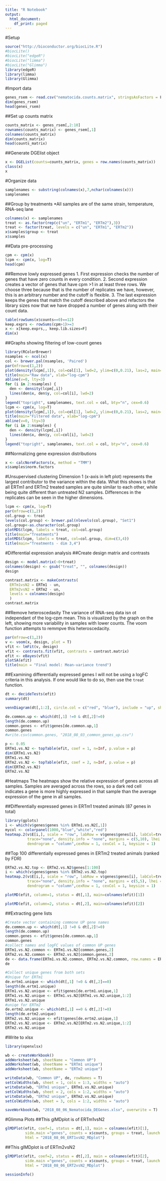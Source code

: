 ```yaml
---
title: "R Notebook"
output:
  html_document:
    df_print: paged
---
```


#Setup
```r
source("http://bioconductor.org/biocLite.R")
#biocLite()
#biocLite("edgeR")
#biocLite("limma")
#biocLite("Glimma")
library(edgeR)
library(limma)
library(Glimma)
```

#Import data
```r
genes_rsem <- read.csv("nematocida.counts.matrix", stringsAsFactors = F, check.names = F)
dim(genes_rsem)
head(genes_rsem)
```
##Set up counts matrix
```r
counts_matrix <- genes_rsem[,2:10]
rownames(counts_matrix) <- genes_rsem[,1]
colnames(counts_matrix)
dim(counts_matrix)
head(counts_matrix)
```

##Generate DGElist object
```r
x <- DGEList(counts=counts_matrix, genes = row.names(counts_matrix))
class(x)
x
```

#Organize data
```r
samplenames <- substring(colnames(x),7,nchar(colnames(x)))
samplenames
```
##Group by treatments
*All samples are of the same strain, temperature, RNA-seq lane
```r
colnames(x) <- samplenames
treat <- as.factor(rep(c("un", "ERTm1", "ERTm2"),3))
treat <- factor(treat, levels = c("un", "ERTm1", "ERTm2"))
x$samples$group <- treat
x$samples
```

##Data pre-processing
```r
cpm <- cpm(x)
lcpm <- cpm(x, log=T)
head(cpm)
```

##Remove lowly expressed genes
1. First expression checks the number of genes that have zero counts in every condition.
2. Second expression creates a vector of genes that have cpm >1 in at least three rows. We choose three because that is the number of replicates we have, however, this is an arbitrary number and the cutoff is flexible.
3. The last expression keeps the genes that match the cutoff described above and refactors the library sizes now that we have dropped a number of genes along with their count data. 
```r
table(rowSums(x$counts==0)==12)
keep.exprs <- rowSums(cpm>1)>=3
x <- x[keep.exprs,, keep.lib.sizes=F]
dim(x)
```

##Graphs showing filtering of low-count genes
```r
library(RColorBrewer)
nsamples <- ncol(x)
col <- brewer.pal(nsamples, 'Paired')
par(mfrow=c(1,2))
plot(density(lcpm[,1]), col=col[1], lwd=2, ylim=c(0,0.21), las=2, main="", xlab="")
title(main="Raw data", xlab="log-cpm")
abline(v=0, lty=3)
for (i in 2:nsamples) {
  den <- density(lcpm[,i])
  lines(den$x, den$y, col=col[i], lwd=2)
}
legend("topright", samplenames, text.col = col, bty="n", cex=0.6)
lcpm <- cpm(x, log=T)
plot(density(lcpm[,1]), col=col[1], lwd=2, ylim=c(0,0.21), las=2, main="", xlab="")
title(main="Filtered data", xlab="log-cpm")
abline(v=0, lty=3)
for (i in 2:nsamples) {
  den <- density(lcpm[,i])
  lines(den$x, den$y, col=col[i], lwd=2)
}
legend("topright", samplenames, text.col = col, bty="n", cex=0.6)
```

##Normalizing gene expression distributions
```r
x <- calcNormFactors(x, method = "TMM")
x$samples$norm.factors
```

#Unsupervised clustering
Dimension 1 (x-axis in left plot) represents the largest contributor to the variance within the data. What this shows is that all ERTm1 and ERTm2 treated samples are quite similar to each other, while being quite different than untreated N2 samples. Differences in the replicates can be seen in the higher dimensions.
```r
lcpm <- cpm(x, log=T)
par(mfrow=c(1,2))
col.group <- treat
levels(col.group) <- brewer.pal(nlevels(col.group), "Set1")
col.group<-as.character(col.group)
plotMDS(lcpm, labels = treat, col=col.group)
title(main="Treatments")
plotMDS(lcpm, labels = treat, col=col.group, dim=c(3,4))
title(main="Treatments - dim 3,4")
```

#Differential expression analysis
##Create design matrix and contrasts
```r
design <- model.matrix(~0+treat)
colnames(design) <- gsub("treat", "", colnames(design))
design
```
```r
contrast.matrix <- makeContrasts(
  ERTm1vsN2 = ERTm1 - un,
  ERTm2vsN2 = ERTm2 - un,
  levels = colnames(design)
  )
contrast.matrix
```

##Remove heteroscedasity
The variance of RNA-seq data isn ot independant of the log-cpm mean. This is visualized by the graph on the left, showing more variability in samples with lower counts. The voom function attempts to remmpve this heteroscedacity.
```r
par(mfrow=c(1,2))
v <- voom(x, design, plot = T)
vfit <- lmFit(v, design)
vfit <- contrasts.fit(vfit, contrasts = contrast.matrix)
efit <- eBayes(vfit)
plotSA(efit)
title(main = "Final model: Mean-variance trend")
```

##Examining differentially expressed genes
I will not be using a logFC criteria in this analysis. If one would like to do so, then use the `treat` function.
```r
dt <- decideTests(efit)
summary(dt)
```
```r
vennDiagram(dt[,1:2], circle.col = c("red", "blue"), include = "up", show.include = T)
```
```r
de.common.up <- which(dt[,1] !=0 & dt[,2]!=0)
length(de.common.up)
common.genes <- efit$genes[de.common.up,1]
common.genes
#write.csv(common.genes, "2018_08_03_common_genes_up.csv")
```
```r
p <- 0.05
ERTm1.vs.N2 <- topTable(efit, coef = 1, n=Inf, p.value = p)
dim(ERTm1.vs.N2)
ERTm1.vs.N2
ERTm2.vs.N2 <- topTable(efit, coef = 2, n=Inf, p.value = p)
dim(ERTm2.vs.N2)
ERTm2.vs.N2
```

#Heatmaps
The heatmaps show the relative expression of genes across all samples. Samples are averaged across the rows, so a dark red cell indicates a gene is more highly expressed in that sample than the average expression of the gene in all samples.

##Differentially expressed genes in ERTm1 treated animals (87 genes in total)
```r
library(gplots)
i <- which(v$genes$genes %in% ERTm1.vs.N2[,1])
mycol <- colorpanel(1000,"blue","white","red")
heatmap.2(v$E[i,], scale = "row", labRow = v$genes$genes[i], labCol=treat, col=mycol, 
          trace="none", density.info = "none", margins = c(5,10), lhei = c(1,8), lwid = c(1,4),
          dendrogram = "column",cexRow = 1, cexCol = 1, keysize = 1)
```

##Top 100 differentially expressed genes in ERTm2 treated animals (ranked by FDR)
```r
ERTm2.vs.N2.top <- ERTm2.vs.N2$genes[1:100]
i <- which(v$genes$genes %in% ERTm2.vs.N2.top)
heatmap.2(v$E[i,], scale = "row", labRow = v$genes$genes[i], labCol=treat, col=mycol, 
          trace="none", density.info = "none", margins = c(5,5), lhei = c(1,8), lwid = c(1,4),
          dendrogram = "column",cexRow = 1, cexCol = 1, keysize = 1)
```

```r
plotMD(efit, column=1, status = dt[,1], main=colnames(efit)[1])
```
```r
plotMD(efit, column=2, status = dt[,2], main=colnames(efit)[2])
```

##Extracting gene lists
```r
#Create vector containing commone UP gene names
de.common.up <- which(dt[,1] !=0 & dt[,2]!=0)
length(de.common.up)
common.genes <- efit$genes[de.common.up,1]
common.genes
#collect names and logFC values of common UP genes
ERTm1.vs.N2.common <- ERTm1.vs.N2[common.genes,2]
ERTm2.vs.N2.common <- ERTm2.vs.N2[common.genes,2]
de <- data.frame(ERTm1.vs.N2.common, ERTm2.vs.N2.common, row.names = ERTm1.vs.N2[common.genes,1])
de
```
```r
#Collect unique genes from both sets
#Unique for ERTm1
de.ertm1.unique <- which(dt[,1] !=0 & dt[,2]==0)
length(de.ertm1.unique)
ERTm1.vs.N2.unique <- efit$genes[de.ertm1.unique,1]
ERTm1.vs.N2.unique <- ERTm1.vs.N2[ERTm1.vs.N2.unique,1:2]
ERTm1.vs.N2.unique
#uniqe for ERTm2
de.ertm2.unique <- which(dt[,1] ==0 & dt[,2]!=0)
length(de.ertm2.unique)
ERTm2.vs.N2.unique <- efit$genes[de.ertm2.unique,1]
ERTm2.vs.N2.unique <- ERTm2.vs.N2[ERTm2.vs.N2.unique,1:2]
ERTm2.vs.N2.unique
```
#Write to xlsx
```r
library(openxlsx)

wb <- createWorkbook()
addWorksheet(wb, sheetName = "Common UP")
addWorksheet(wb, sheetName = "ERTm1 unique")
addWorksheet(wb, sheetName = "ERTm2 unique")

writeData(wb, "Common UP", de, rowNames = T)
setColWidths(wb, sheet = 1, cols = 1:3, widths = "auto")
writeData(wb, "ERTm1 unique", ERTm1.vs.N2.unique)
setColWidths(wb, sheet = 2, cols = 1:2, widths = "auto")
writeData(wb, "ERTm2 unique", ERTm2.vs.N2.unique)
setColWidths(wb, sheet = 3, cols = 1:2, widths = "auto")

saveWorkbook(wb, "2018_08_06_Nematocida_DEGenes.xlsx", overwrite = T)
```

#Glimma Plots
##This glMDplot is of ERTm1vsN2
```r
glMDPlot(efit, coef=1, status = dt[,1], main = colnames(efit)[1],
         side.main ="genes", counts = x$counts, groups = treat, launch = F,
         html = "2018_08_06_ERT1vsN2_MDplot")
```

##This glMDplot is of ERTm2vsN2
```r
glMDPlot(efit, coef=2, status = dt[,2], main = colnames(efit)[2],
         side.main ="genes", counts = x$counts, groups = treat, launch = F,
         html = "2018_08_06_ERT2vsN2_MDplot")
```

```r
sessionInfo()
```

